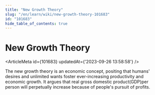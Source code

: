 ```yaml
---
title: "New Growth Theory"
slug: "/en/learn/wiki/new-growth-theory-101683"
id: "101683"
hide_table_of_contents: true
---
```



# New Growth Theory

<ArticleMeta id={101683} updatedAt={'2023-09-26 13:58:58'} />
<div className='border-solid border-b border-t-0 my-4 border-[var(--ifm-color-gray-300)]' />

The new growth theory is an economic concept, positing that humans' desires and unlimited wants foster ever-increasing productivity and economic growth. It argues that real gross domestic product(GDP)per person will perpetually increase because of people's pursuit of profits.
